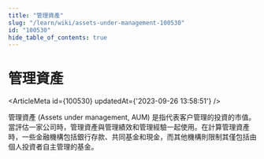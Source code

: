 ```yaml
---
title: "管理資產"
slug: "/learn/wiki/assets-under-management-100530"
id: "100530"
hide_table_of_contents: true
---
```



# 管理資產

<ArticleMeta id={100530} updatedAt={'2023-09-26 13:58:51'} />
<div className='border-solid border-b border-t-0 my-4 border-[var(--ifm-color-gray-300)]' />

管理資產 (Assets under management, AUM) 是指代表客户管理的投資的市值。當評估一家公司時，管理資產與管理績效和管理經驗一起使用。在計算管理資產時，一些金融機構包括銀行存款、共同基金和現金，而其他機構則限制其僅包括由個人投資者自主管理的基金。
